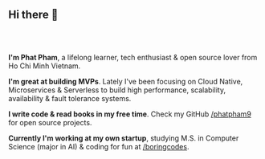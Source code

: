 <h2 style="margin-bottom: 4rem;">Hi there 👋</h2>

**I'm Phat Pham**, a lifelong learner, tech enthusiast & open source lover from Ho Chi Minh Vietnam.

**I'm great at building MVPs**. Lately I've been focusing on Cloud Native, Microservices & Serverless to build high performance, scalability, availability & fault tolerance systems.

**I write code & read books in my free time**. Check my GitHub [/phatpham9](https://github.com/phatpham9) for open source projects.

**Currently I'm working at my own startup**, studying M.S. in Computer Science (major in AI) & coding for fun at [/boringcodes](https://github.com/boringcodes).
